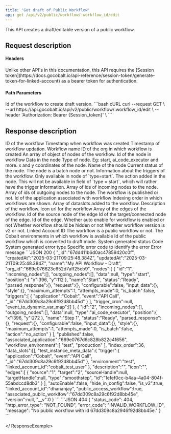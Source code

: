 ```yaml
---
title: 'Get draft of Public Workflow'
api: get /api/v2/public/workflow/:workflow_id/edit
---
```


This API creates a draft/editable version of a public workflow.

## Request description
#### Headers
<ParamField header="Authorization" type="string">
Unlike other API's in this documentation, this API requires the [Session token](https://docs.gocobalt.io/api-reference/session-token/generate-token-for-linked-account) as a bearer token for authentication.
</ParamField>

#### Path Parameters
<ParamField path="workflow_id" type="string" required>
Id of the workflow to create draft version.
</ParamField>

<RequestExample>
```bash cURL
curl --request GET \
  --url https://api.gocobalt.io/api/v2/public/workflow/:workflow_id/edit \
  --header 'Authorization: Bearer {Session_token}' \
```
</RequestExample>

## Response description

<Tabs>
  <Tab title="200">
    <ResponseField name="_id" type="string">
    ID of the workflow
    </ResponseField>
    <ResponseField name="created_at" type="string">
    Timestamp when workflow was created
    </ResponseField>
    <ResponseField name="updatedAt" type="string">
    Timestamp of workflow updation.
    </ResponseField>
    <ResponseField name="name" type="string">
    Workflow name
    </ResponseField>
    <ResponseField name="org_id" type="string">
    ID of the org in which workflow is created
    </ResponseField>
   <ResponseField name="nodes" type="array">
    An array of object of nodes of the workflow.
     <Expandable title="properties">
        <ResponseField name="id" type="string">
            Id of the node in workflow
        </ResponseField>
        <ResponseField name="data" type="string">
            Data in the node
        </ResponseField>
        <ResponseField name="type" type="string">
           Type of node. Eg: start, ai_code_executor and more.
        </ResponseField>
        <ResponseField name="position" type="object">
            x and y coordinates of the node.
        </ResponseField>
         <ResponseField name="name" type="string">
            Name of the node
        </ResponseField>
        <ResponseField name="status" type="string">
            Current status of the node.
        </ResponseField>
        <ResponseField name="is_batch" type="boolean">
           The node is a batch node or not.
        </ResponseField>
         <ResponseField name="triggers" type="array">
            Information about the triggers of the workflow. Only available in node of `type=start`.
        </ResponseField>
        <ResponseField name="action" type="string">
           The action added in the node.
           <Info>
         This will not be available in field of `type = start`, which will rather have the trigger information.
           </Info>
        </ResponseField>
         <ResponseField name="incoming_nodes" type="array">
            Array of ids of incoming nodes to the node.
        </ResponseField>
        <ResponseField name="outgoing_nodes" type="array">
            Array of ids of outgoing nodes to the node.
        </ResponseField>
     </Expandable>
    </ResponseField>
     <ResponseField name="published" type="boolean">
    The workflow is published or not.
    </ResponseField>
    <ResponseField name="associated_application" type="string">
    Id of the application associated with workflow
    </ResponseField>
    <ResponseField name="index_order" type="string">
    Indexing order in which workflows are shown.
    </ResponseField>
   <ResponseField name="data_slots" type="array">
    Array of dataslots added to the workflow.
    </ResponseField>
    <ResponseField name="description" type="string">
    Description of the workflow.
    </ResponseField>
    <ResponseField name="icon" type="string">
    Icon url for the workflow
    </ResponseField>
   <ResponseField name="edges" type="array">
   Array of the edges of the workflow.
   <Expandable title="properties">
   <ResponseField name="source" type="string">
   Id of the source node of the edge
   </ResponseField>
   <ResponseField name="target" type="string">
   Id of the target/connected node of the edge.
   </ResponseField>
   <ResponseField name="id" type="string">
   Id of the edge.
   </ResponseField>
   </Expandable>
   </ResponseField>
    <ResponseField name="autoEnable" type="boolean">
    Whether auto enable for workflow is enabled or not
    </ResponseField>
   <ResponseField name="hide_in_config" type="boolean">
    Whether workflow should be hidden or not
    </ResponseField>
   <ResponseField name="is_v2" type="boolean">
    Whether workflow version is v2 or not.
    </ResponseField>
    <ResponseField name="linked_account_id" type="string">
    Linked Account ID
    </ResponseField>
   <ResponseField name="public_access_workflow" type="boolean">
    The workflow is a public workflow or not.
    </ResponseField>
   <ResponseField name="workflow_environment" type="array">
    The Cobalt environments in which workflow is available
    </ResponseField>
   <ResponseField name="associated_public_worklfow" type="string">
   Id of the public workflow which is converted to draft mode.
    </ResponseField>

  </Tab>
  <Tab title="404">
    <ResponseField name="status_code" type="integer">
    System generated status Code
    </ResponseField>
    <ResponseField name="http_error_type" type="string">
    System generated error type
    </ResponseField>
    <ResponseField name="error_code" type="string">
    Specific error code to identify the error
    </ResponseField>
    <ResponseField name="message" type="string">
    Error message
    </ResponseField>
  </Tab>
</Tabs>

<ResponseExample>
```JSON 200
{
   "_id":"67dd411b6d0ac47859420c0f",
   "createdAt":"2025-03-21T09:25:48.384Z",
   "updatedAt":"2025-03-21T09:25:48.384Z",
   "name":"My API Workflow - Draft",
   "org_id":"669e076623c652d7aff25eb9",
   "nodes":[
      {
         "id":"1",
         "incoming_nodes":[],
         "outgoing_nodes":[],
         "data":null,
         "type":"start",
         "position":{
            "x":396,
            "y":112
         },
         "name":"Start",
         "status":"Ready",
         "parsed_response":{},
         "request":{},
         "configurable":false,
         "input_data":{},
         "style":{},
         "maximum_attempts":1,
         "attempts_made":0,
         "is_batch":false,
         "triggers":[
            {
               "application":"Cobalt",
               "event":"API Call",
               "_id":"67dd309c8a29c6f92d8bb45d"
            }
         ],
         "trigger_cron":null,
         "event_to_dynamic_var_map":[]
      },
      {
         "id":"2",
         "incoming_nodes":[],
         "outgoing_nodes":[],
         "data":null,
         "type":"ai_code_executor",
         "position":{
            "x":396,
            "y":272
         },
         "name":"Step 1",
         "status":"Ready",
         "parsed_response":{},
         "request":{},
         "configurable":false,
         "input_data":{},
         "style":{},
         "maximum_attempts":1,
         "attempts_made":0,
         "is_batch":false,
         "action":"no_action"
      }
   ],
   "published":false,
   "associated_application":"669e0767d6c828b822c4f656",
   "workflow_environment":[
      "test",
      "production"
   ],
   "index_order":36,
   "data_slots":[],
   "test_instance_meta_data":{
      "trigger":{
         "application":"Cobalt",
         "event":"API Call",
         "_id":"67dd309c8a29c6f92d8bb45d"
      },
      "environment":"test",
      "linked_account_id":"cobalt_test_user"
   },
   "description":"<string>",
   "icon":"",
   "edges":[
      {
         "source":"1",
         "target":"2",
         "sourceHandle":null,
         "targetHandle":null,
         "type":"smoothstep",
         "id":"1efef0cc-b4aa-4a04-804f-55abdccd8db3"
      }
   ],
   "autoEnable":false,
   "hide_in_config":false,
   "is_v2":true,
   "linked_account_id":"dhananjay",
   "public_access_workflow":true,
   "associated_public_worklfow":"67dd309c8a29c6f92d8bb45e",
   "version":null,
   "__v":0
}
```
```JSON 404
{
    "status_code": 404,
    "http_error_type": "NOT_FOUND",
    "error_code": "INVALID_WORKFLOW_ID",
    "message": "No public workflow with id 67dd309c8a2946f92d8bb45e."
}
```

</ ResponseExample>